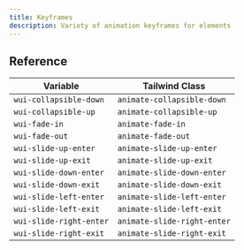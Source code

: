 ```yaml
---
title: Keyframes
description: Variety of animation keyframes for elements
---
```


## Reference

| Variable                | Tailwind Class              |
| ----------------------- | --------------------------- |
| `wui-collapsible-down`  | `animate-collapsible-down`  |
| `wui-collapsible-up`    | `animate-collapsible-up`    |
| `wui-fade-in`           | `animate-fade-in`           |
| `wui-fade-out`          | `animate-fade-out`          |
| `wui-slide-up-enter`    | `animate-slide-up-enter`    |
| `wui-slide-up-exit`     | `animate-slide-up-exit`     |
| `wui-slide-down-enter`  | `animate-slide-down-enter`  |
| `wui-slide-down-exit`   | `animate-slide-down-exit`   |
| `wui-slide-left-enter`  | `animate-slide-left-enter`  |
| `wui-slide-left-exit`   | `animate-slide-left-exit`   |
| `wui-slide-right-enter` | `animate-slide-right-enter` |
| `wui-slide-right-exit`  | `animate-slide-right-exit`  |
